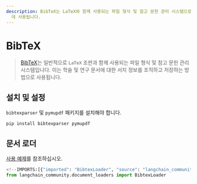 ```yaml
---
description: BibTeX는 LaTeX와 함께 사용되는 파일 형식 및 참고 문헌 관리 시스템으로, 학술 문서의 서지 정보를 조직하고 저장하는
  데 사용됩니다.
---
```


# BibTeX

> [BibTeX](https://www.ctan.org/pkg/bibtex)는 일반적으로 `LaTeX` 조판과 함께 사용되는 파일 형식 및 참고 문헌 관리 시스템입니다. 이는 학술 및 연구 문서에 대한 서지 정보를 조직하고 저장하는 방법으로 사용됩니다.

## 설치 및 설정

`bibtexparser` 및 `pymupdf` 패키지를 설치해야 합니다.

```bash
pip install bibtexparser pymupdf
```


## 문서 로더

[사용 예제](/docs/integrations/document_loaders/bibtex)를 참조하십시오.

```python
<!--IMPORTS:[{"imported": "BibtexLoader", "source": "langchain_community.document_loaders", "docs": "https://api.python.langchain.com/en/latest/document_loaders/langchain_community.document_loaders.bibtex.BibtexLoader.html", "title": "BibTeX"}]-->
from langchain_community.document_loaders import BibtexLoader
```